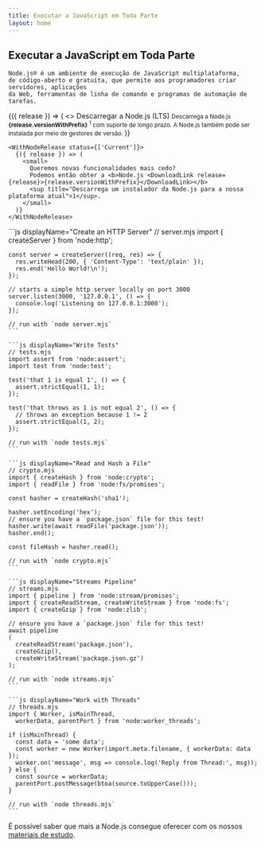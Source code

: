 ```yaml
---
title: Executar a JavaScript em Toda Parte
layout: home
---
```


<section>
  <WithBadge section="index" />

  <div>
    <h1 className="special">Executar a JavaScript em Toda Parte</h1>

    Node.js® é um ambiente de execução de JavaScript multiplataforma,
    de código-aberto e gratuita, que permite aos programadores criar servidores, aplicações
    da Web, ferramentas de linha de comando e programas de automação de tarefas.
  </div>

  <div>
    <WithNodeRelease status={['LTS']}>
      {({ release }) => (
        <>
          <DownloadButton release={release}>Descarregar a Node.js (LTS)</DownloadButton>
          <small>
            Descarrega a Node.js <b>{release.versionWithPrefix}</b>
            <sup title="Downloads a Node.js installer for your current platform">1</sup> com suporte de longo prazo.
            A Node.js também pode ser instalada por meio de <Link href="/download">gestores de versão</Link>.
          </small>
        </>
      )}
    </WithNodeRelease>

    <WithNodeRelease status={['Current']}>
      {({ release }) => (
        <small>
          Queremos novas funcionalidades mais cedo?
          Podemos então obter a <b>Node.js <DownloadLink release={release}>{release.versionWithPrefix}</DownloadLink></b>
          <sup title="Descarrega um instalador da Node.js para a nossa plataforma atual">1</sup>.
        </small>
      )}
    </WithNodeRelease>
  </div>
</section>

<section>
  <div>
    ```js displayName="Create an HTTP Server"
    // server.mjs
    import { createServer } from 'node:http';

    const server = createServer((req, res) => {
      res.writeHead(200, { 'Content-Type': 'text/plain' });
      res.end('Hello World!\n');
    });

    // starts a simple http server locally on port 3000
    server.listen(3000, '127.0.0.1', () => {
      console.log('Listening on 127.0.0.1:3000');
    });

    // run with `node server.mjs`
    ```

    ```js displayName="Write Tests"
    // tests.mjs
    import assert from 'node:assert';
    import test from 'node:test';

    test('that 1 is equal 1', () => {
      assert.strictEqual(1, 1);
    });

    test('that throws as 1 is not equal 2', () => {
      // throws an exception because 1 != 2
      assert.strictEqual(1, 2);
    });

    // run with `node tests.mjs`
    ```

    ```js displayName="Read and Hash a File"
    // crypto.mjs
    import { createHash } from 'node:crypto';
    import { readFile } from 'node:fs/promises';

    const hasher = createHash('sha1');

    hasher.setEncoding('hex');
    // ensure you have a `package.json` file for this test!
    hasher.write(await readFile('package.json'));
    hasher.end();

    const fileHash = hasher.read();

    // run with `node crypto.mjs`
    ```

    ```js displayName="Streams Pipeline"
    // streams.mjs
    import { pipeline } from 'node:stream/promises';
    import { createReadStream, createWriteStream } from 'node:fs';
    import { createGzip } from 'node:zlib';

    // ensure you have a `package.json` file for this test!
    await pipeline
    (
      createReadStream('package.json'),
      createGzip(),
      createWriteStream('package.json.gz')
    );

    // run with `node streams.mjs`
    ```

    ```js displayName="Work with Threads"
    // threads.mjs
    import { Worker, isMainThread,
      workerData, parentPort } from 'node:worker_threads';

    if (isMainThread) {
      const data = 'some data';
      const worker = new Worker(import.meta.filename, { workerData: data });
      worker.on('message', msg => console.log('Reply from Thread:', msg));
    } else {
      const source = workerData;
      parentPort.postMessage(btoa(source.toUpperCase()));
    }

    // run with `node threads.mjs`
    ```
  </div>

  É possível saber que mais a Node.js consegue oferecer com os nossos [materiais de estudo](/learn).
</section>
